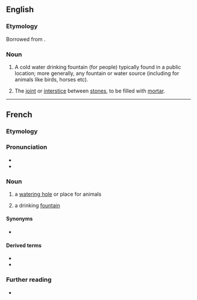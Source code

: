 ==English==

===Etymology===
Borrowed from {{bor|en|fr|abreuvoir||a [[watering]] place}}.

===Noun===
{{en-noun}}

# A cold water drinking fountain (for people) typically found in a public location; more generally, any fountain or water source (including for animals like birds, horses etc).
# {{lb|en|obsolete|masonry}} The [[joint]] or [[interstice]] between [[stone]]s, to be filled with [[mortar]].
#: {{rfquotek|Gwilt}}

----

==French==

===Etymology===
{{suffix|abreuver|oir|lang=fr}}

===Pronunciation===
* {{fr-IPA}}
* {{audio|Fr-abreuvoir.ogg|audio|lang=fr}}

===Noun===
{{fr-noun|m}}

# a [[watering hole]] or place for animals
# {{lb|fr|Canada|proscribed}} a drinking [[fountain]]

====Synonyms====
* {{sense|drinking fountain}} {{l|fr|fontaine}} {{qualifier|mostly Europe}}

====Derived terms====
* {{l|fr|abreuvoir à mouches}}
* {{l|fr|borne-abreuvoir}}

===Further reading===
* {{R:TLFi}}